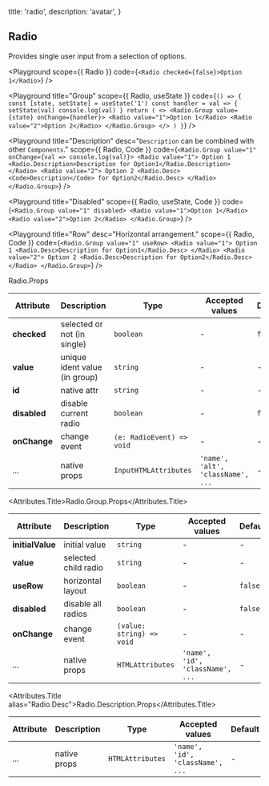 
  title: 'radio',
  description: 'avatar',
}

## Radio

Provides single user input from a selection of options.

<Playground
  scope={{ Radio }}
  code={`
<Radio checked={false}>Option 1</Radio>
`} />

<Playground
  title="Group"
  scope={{ Radio, useState }}
  code={`
() => {
  const [state, setState] = useState('1')
  const handler = val => {
    setState(val)
    console.log(val)
  }
  return (
    <>
      <Radio.Group value={state} onChange={handler}>
        <Radio value="1">Option 1</Radio>
        <Radio value="2">Option 2</Radio>
      </Radio.Group>
    </>
  )
}
`} />

<Playground
  title="Description"
  desc="`Description` can be combined with other `Components`."
  scope={{ Radio, Code }}
  code={`
<Radio.Group value="1" onChange={val => console.log(val)}>
  <Radio value="1">
    Option 1
    <Radio.Description>Description for Option1</Radio.Description>
  </Radio>
  <Radio value="2">
    Option 2
    <Radio.Desc><Code>Description</Code> for Option2</Radio.Desc>
  </Radio>
</Radio.Group>
`} />


<Playground
  title="Disabled"
  scope={{ Radio, useState, Code }}
  code={`
<Radio.Group value="1" disabled>
  <Radio value="1">Option 1</Radio>
  <Radio value="2">Option 2</Radio>
</Radio.Group>
`} />

<Playground
  title="Row"
  desc="Horizontal arrangement."
  scope={{ Radio, Code }}
  code={`
<Radio.Group value="1" useRow>
  <Radio value="1">
    Option 1
    <Radio.Desc>Description for Option1</Radio.Desc>
  </Radio>
  <Radio value="2">
    Option 2
    <Radio.Desc>Description for Option2</Radio.Desc>
  </Radio>
</Radio.Group>
`} />


<Attributes edit="/pages/docs/components/radio.mdx">
<Attributes.Title>Radio.Props</Attributes.Title>

| Attribute | Description | Type | Accepted values | Default
| ---------- | ---------- | ---- |  -------------- | ------ |
| **checked** | selected or not (in single) | `boolean` | - | `false` |
| **value** | unique ident value (in group) | `string` | - | - |
| **id** | native attr | `string` | - | - |
| **disabled** | disable current radio | `boolean` | - | `false` |
| **onChange** | change event | `(e: RadioEvent) => void` | - | - |
| ... | native props | `InputHTMLAttributes` | `'name', 'alt', 'className', ...` | - |

<Attributes.Title>Radio.Group.Props</Attributes.Title>

| Attribute | Description | Type | Accepted values | Default
| ---------- | ---------- | ---- |  -------------- | ------ |
| **initialValue** | initial value | `string` | - | - |
| **value** | selected child radio | `string` | - | - |
| **useRow** | horizontal layout | `boolean` | - | `false` |
| **disabled** | disable all radios | `boolean` | - | `false` |
| **onChange** | change event | `(value: string) => void` | - | - |
| ... | native props | `HTMLAttributes` | `'name', 'id', 'className', ...` | - |

<Attributes.Title alias="Radio.Desc">Radio.Description.Props</Attributes.Title>

| Attribute | Description | Type | Accepted values | Default
| ---------- | ---------- | ---- |  -------------- | ------ |
| ... | native props | `HTMLAttributes` | `'name', 'id', 'className', ...` | - |

</Attributes>

